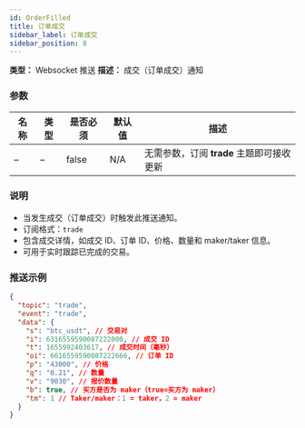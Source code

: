 ```yaml
---
id: OrderFilled
title: 订单成交
sidebar_label: 订单成交
sidebar_position: 8
---
```


**类型：** Websocket 推送 **描述：** 成交（订单成交）通知

### 参数

| 名称 | 类型 | 是否必须 | 默认值 | 描述 |
| --- | --- | --- | --- | --- |
| – | – | false | N/A | 无需参数，订阅 **trade** 主题即可接收更新 |

### 说明

- 当发生成交（订单成交）时触发此推送通知。
- 订阅格式：`trade`
- 包含成交详情，如成交 ID、订单 ID、价格、数量和 maker/taker 信息。
- 可用于实时跟踪已完成的交易。

### 推送示例

```json title="推送"
{
  "topic": "trade",
  "event": "trade",
  "data": {
    "s": "btc_usdt", // 交易对
    "i": 6316559590087222000, // 成交 ID
    "t": 1655992403617, // 成交时间（毫秒）
    "oi": 6616559590087222666, // 订单 ID
    "p": "43000", // 价格
    "q": "0.21", // 数量
    "v": "9030", // 报价数量
    "b": true, // 买方是否为 maker（true=买方为 maker）
    "tm": 1 // Taker/maker：1 = taker，2 = maker
  }
}
```